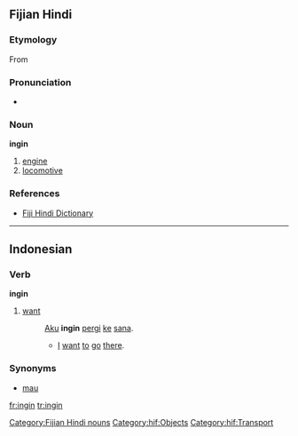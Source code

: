 ==Fijian Hindi==

===Etymology===
From {{E.|hif}} {{term|engine}}

===Pronunciation===
* {{IPA|/ɪngɪn/}}

===Noun===
'''ingin'''

# [[engine]]
# [[locomotive]]

===References===
* [http://www.geocities.com/fijihindi/FijiHindiEnglishDict.htm#i Fiji Hindi Dictionary]

[[Category:Fijian Hindi nouns]]
[[Category:hif:Objects]]
[[Category:hif:Transport]]

----

==Indonesian==

===Verb===
'''ingin'''

# [[want]]
#: [[aku|Aku]] '''ingin''' [[pergi]] [[ke]] [[sana]].
#:* [[I]] [[want]] [[to]] [[go]] [[there]].

===Synonyms===
* [[mau]]

[[fr:ingin]]
[[tr:ingin]]